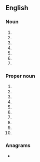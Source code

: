 {{also|hos|hô|hös|hős|hoš|hoş|Hos.}}
==English==
{{wikipedia}}

===Noun===
{{en-noun|?}}

# {{initialism of|en|hall of shame}}
# {{initialism of|en|head of state}}
# {{initialism of|en|[[hour]]s of [[service]]}}
# {{initialism of|en|Holt-Oram syndrome}}
# {{initialism of|en|[[higher]]-[[order]] [[statistics]]}}
# {{init of|en||Health Online Service}}
# {{init of|en||Health Organization Studies}}

===Proper noun===
{{head|en|proper noun}}

# {{init of|en||Hampshire Ornithological Society}}
# {{init of|en||Hands On Sacramento}}
# {{init of|en||Health Outcomes Survey}}
# {{init of|en||Hekscher-Ohlin-Samuelson}}
# {{init of|en|{{w|Home Ownership Scheme}}}}
# {{init of|en||Horizon Open Systems}}
# {{init of|en||{{w|Hornbeck Offshore Services}}}}
# {{init of|en||{{w|Housing Ombudsman}} Service}}
# {{init of|en||Haverfordwest Operatic Society}}
# {{init of|en||{{w|Head of the Schuylkill}}}}

===Anagrams===
* {{anagrams|en|a=hos|OHS|OHs|Osh|Soh|ohs|osh|sho|sho'|soh}}
